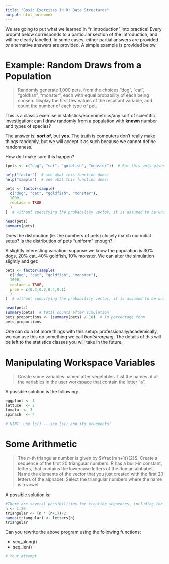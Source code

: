 ```yaml
---
title: "Basic Exercises in R: Data Structures"
output: html_notebook
---
```


We are going to put what we learned in "r_introduction" into practice! Every propmt below corresponds to a particular section of the introduction, and will be clearly labelled. In some cases, either partial answers are provided *or* alternative answers are provided. A simple example is provided below.


# Example: Random Draws from a Population

> Randomly generate 1,000 pets, from the choices "dog", "cat", "goldfish", "monster", each with equal probability of each being chosen. Display the first few values of the resultant variable, and count the number of each type of pet.

This is a classic exercise in statistics/econometrics/any sort of scientific investigation: can I draw randomly from a population with **known** number and types of species?

The answer is: **sort of**, but **yes**. The truth is computers don't really make things randomly, but we will accept it as such because we cannot define randomness.

How do I make sure this happen?

```r
(pets <- c("dog", "cat", "goldfish", "monster"))  # But this only gives us the pets! We need to use the factor() data structure

help("factor")  # see what this function does!
help("sample")  # see what this function does!

pets <- factor(sample(
  c("dog", "cat", "goldfish", "monster"),
  1000,
  replace = TRUE
  )
)  # without specifying the probability vector, it is assumed to be uniform.

head(pets)
summary(pets)
```

Does the distribution (ie. the numbers of pets) closely match our initial setup? Is the distribution of pets "uniform" enough?

A slightly interesting variation: suppose we know the population is 30% dogs, 20% cat, 40% goldfish, 10% monster. We can alter the simulation slightly and get:

```r
pets <- factor(sample(
  c("dog", "cat", "goldfish", "monster"),
  1000,
  replace = TRUE,
  prob = c(0.3,0.2,0.4,0.1)
  )
)  # without specifying the probability vector, it is assumed to be uniform.

head(pets)
summary(pets)  # total counts after simulation
pets_proportions <- (summary(pets) / 10)  # In percentage form
pets_proportions
```

One can do a lot more things with this setup: professionally/academically, we can use this do something we call *bootstrapping*. The details of this will be left to the statistics classes you will take in the future.




# Manipulating Workspace Variables

> Create some variables named after vegetables. List the names of all the variables in the user workspace that contain the letter "a".

A possible solution is the following:

```r
eggplant <- 1
lettuce  <- 2
tomato  <- 3
spinach  <- 4

# HINT: use ls() -- see ls() and its arugments!
```


# Some Arithmetic

> The $n$-th triangular number is given by $\frac{n(n+1)}{2}$. Create a sequence of the first 20 triangular numbers. R has a built-in constant, letters, that contains the lowercase letters of the Roman alphabet. Name the elements of the vector that you just created with the first 20 letters of the alphabet. Select the triangular numbers where the name is a vowel.

A possible solution is:

```r
#There are several possibilities for creating sequences, including the colon operator.
n <- 1:20
triangular <- (n * (n+1))/2
names(triangular) <- letters[n]
triangular
```

Can you rewrite the above program using the following functions:

* seq_along()
* seq_len()

```r
# Your attempt

```

